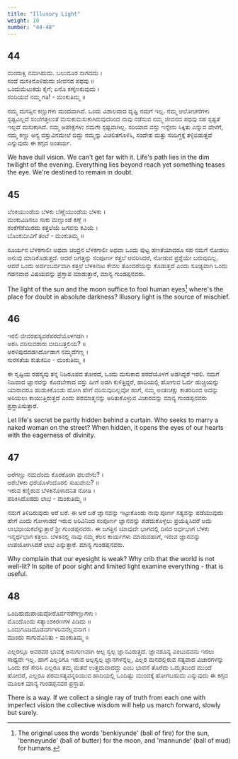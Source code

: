 ```yaml
---
title: "Illusory Light"
weight: 10
number: "44-48"
---
```


## 44
ಮಂದಾಕ್ಷಿ ನಮಗಿಹುದು. ಬಲುದೂರ ಸಾಗದದು ।  
ಸಂದೆ ಮಸಕಿನೊಳಿಹುದು ಜೀವನದ ಪಥವು ॥  
ಒಂದುಮೆಟುಕದು ಕೈಗೆ; ಏನೊ ಕಣ್ಕೆಣಕುವುದು ।  
ಸಂದಿಯವೆ ನಮ್ಮ ಗತಿ! - ಮಂಕುತಿಮ್ಮ ॥

ನಮ್ಮ ಮನಸ್ಸಿನ ಕಣ್ಣುಗಳು ಮಂದವಾಗಿವೆ. ಒಂದು ವಿಶಾಲವಾದ ದೃಷ್ಟಿ ನಮಗೆ ಇಲ್ಲ. ನಮ್ಮ ಆಲೋಚನೆಗಳು ಸ್ಪಷ್ಟವಿಲ್ಲದೆ ಸಂಜೆಗತ್ತಲಂತೆ ಮಸುಕುಮಸುಕಾಗಿರುವುದರಿಂದ ನಾವು ನಡೆಸುವ ನಮ್ಮ ಜೀವನದ ಪಥವು ಸಹ ಸ್ಪಷ್ಟತೆ ಇಲ್ಲದೆ ಮಸುಕಾಗಿದೆ. ನಮ್ಮ ಅಪೇಕ್ಷೆಗಳು ನಮಗೇ ಸ್ಪಷ್ಟವಾಗಿಲ್ಲ. ಸರಿಯಾದ ವಸ್ತು ಇನ್ನೇನು ಸಿಕ್ಕಿತು ಎನ್ನುವ ವೇಳೆಗೆ, ನಮ್ಮ ಕಣ್ಣು ಅನ್ಯ ವಸ್ತುವಿನಮೇಲೆ ಬಿದ್ದು ನಮ್ಮನ್ನು ವಿಚಲಿತಗೊಳಿಸಿ, ಸಂದೇಹ ಮತ್ತು ಸಂದಿಗ್ಧಕ್ಕೆ ತಳ್ಳಿಬಿಡುತ್ತದೆ ಎನ್ನುವುದು ಈ ಕಗ್ಗದ ಅಂತರ್ಯ.

We have dull vision. We can't get far with it. Life's path lies in the dim twilight of the evening. Everything lies beyond reach yet something teases the eye. We're destined to remain in doubt.

## 45
ಬೆಂಕಿಯುಂಡೆಯ ಬೆಳಕು ಬೆಣ್ಣೆಯುಂಡೆಯ ಬೆಳಕು ।  
ಮಂಕುವಿಡಿಸಲು ಸಾಕು ಮಣ್ಣುಂಡೆ ಕಣ್ಗೆ ॥  
ಶಂಕೆಗೆಡೆಯಿರದು ಕತ್ತಲೆಯೆ ಜಗವನು ಕವಿಯೆ ।  
ಬೊಂಕುದೀವಿಗೆ ತಂಟೆ - ಮಂಕುತಿಮ್ಮ ॥

ಸೂರ್ಯನ ಬೆಳಕಗಾಲೀ ಅಥವಾ ಚಂದ್ರನ ಬೆಳಕಗಾಲೀ ಅಥವಾ ಒಂದು ಪುಟ್ಟ ಹಣತೆಯಾದರೂ ಸಹ ನಮಗೆ ನೋಡಲು ಅನುವು ಮಾಡಿಕೊಡುತ್ತದೆ. ಆದರೆ ಜಗತ್ತನ್ನು ಸಂಪೂರ್ಣ ಕತ್ತಲೆ ಆವರಿಸಿದರೆ, ನೋಡುವ ಪ್ರಶ್ನೆಯೇ ಬರುವುದಿಲ್ಲ. ಆದರೆ ಒಂದು ಅರ್ದಂಬರ್ದವಾಗಿ ಕತ್ತಲೆ ಬೆಳಕಿನಾಟ ಕೇವಲ ತೊಂದರೆಯನ್ನು ಕೊಡುತ್ತದೆ ಎಂದು ಸೂಚ್ಯವಾಗಿ ಒಂದು ಗಹನವಾದ ವಿಷಯವನ್ನು ಪ್ರಸ್ತಾಪ ಮಾಡುತ್ತಾರೆ, ಮಾನ್ಯ ಗುಂಡಪ್ಪನವರು.

The light of the sun and the moon suffice to fool human eyes[^18] where's the place for doubt in absolute darkness? Illusory light is the source of mischief.

## 46
ಇರಲಿ ಜೀವರಹಸ್ಯವರೆಪರದೆಯೊಳಗಡಗಿ ।  
ಅರಸಿ ವರಿಸುವರಾರು ಬೀದಿಬತ್ತಲಿಯ? ॥  
ಅರಳಿಪುದದಡಗಿರ್ದೊಡಾಗ ನಮ್ಮದೆಗಣ್ಣ ।  
ಸುರಸತೆಯ ಕುತುಕದಿಂ - ಮಂಕುತಿಮ್ಮ ॥

ಈ ಸೃಷ್ಟಿಯ ರಹಸ್ಯವು ತನ್ನ ನಿಜರೂಪವ ತೋರದೆ, ಒಂದು ಮಸುಕಾದ ಪರದೆಯೊಳಗೆ ಅಡಗಿದ್ದರೆ ಇರಲಿ. ನಮಗೆ ನಿಜವಾದ ಜ್ಞಾನವನ್ನು ಕೊಡಬೇಕಾದ ವಸ್ತು ಹೀಗೆ ಅಡಗಿ ಕುಳಿತ್ತಿದ್ದರೆ, ಹಾದಿಯಲ್ಲಿ ಹೋಗುವ ಓರ್ವ ಹುಚ್ಚಿಯನ್ನು ಯಾರಾದರೂ ಹುಡುಕಿಕೊಂಡು ಹೋಗಿ ಹೇಗೆ ವರಿಸುವುದಿಲ್ಲವೋ ಹಾಗೆ, ನಮ್ಮ ಅಂತಃಚಕ್ಷು ಕಾತರದಿಂದ ಅದನ್ನು ಅರಿಯಲು ಕಾಯುತ್ತಿರುತ್ತದೆ ಎಂದು ಪರಮಾತ್ಮನನ್ನು ಅರಿತುಕೊಳ್ಳುವ ವಿಚಾರವನ್ನು ಮಾನ್ಯ ಗುಂಡಪ್ಪನವರು ಪ್ರಸ್ತಾಪಿಸುತ್ತಾರೆ.

Let life's secret be partly hidden behind a curtain. Who seeks to marry a naked woman on the street? When hidden, it opens the eyes of our hearts with the eagerness of divinity.

## 47
ಅರೆಗಣ್ಣು ನಮದೆಂದು ಕೊರಕೊರಗಿ ಫಲವೇನು? ।  
ಅರೆಬೆಳಕು ಧರೆಯೊಳೆಂದೊರಲಿ ಸುಖವೇನು? ॥  
ಇರುವ ಕಣ್ಣಿರುವ ಬೆಳಕಿನೊಳಾದನಿತ ನೋಡಿ ।  
ಪರಿಕಿಸಿದೊಡದು ಲಾಭ - ಮಂಕುತಿಮ್ಮ ॥

ನಮಗೆ ತಿಳಿದಿರುವುದು ಅರೆ ಬರೆ. ಈ ಅರೆ ಬರೆ ಜ್ಞಾನವನ್ನು ಇಟ್ಟುಕೊಂಡು ನಾವು ಪೂರ್ಣ ಸತ್ಯವನ್ನು ಪಡೆಯುವುದು ಹೇಗೆ ಎಂದು ಗೋಳಾಡದೆ ಇರುವ ಅರಿವಿನಿಂದ ಸಂಪೂರ್ಣ ಜ್ಞಾನವನ್ನು ಪಡೆದುಕೊಳ್ಳಲು ಪ್ರಯತ್ನಿಸಿದರೆ ಅದು ಲಾಭಧಾಯಕವೆನ್ನುತ್ತಾರೆ ಶ್ರೀ ಗುಂಡಪ್ಪನವರು. ಈ ಜಗತ್ತಿನ ಯಾವುದೇ ಭಾಗದಲ್ಲಿ ದಿನದ ಅರ್ಧಭಾಗ ಬೆಳಕು ಇನ್ನರ್ಧಭಾಗ ಕತ್ತಲು. ಬೆಳಕಿನಲ್ಲಿ ನಾವು ನಮ್ಮ ಕೆಲಸ ಕಾರ್ಯಗಳು ಮಾಡುವಹಾಗೆ, ಇರುವ ಜ್ಞಾನವನ್ನು ಉಪಯೋಗಿಸಿದರೆ ಲಾಭ ಎನ್ನುತ್ತಾರೆ. ಮಾನ್ಯ ಗುಂಡಪ್ಪನವರು.

Why complain that our eyesight is weak? Why crib that the world is not well-lit? In spite of poor sight and limited light examine everything - that is useful.

## 48
ಒಂದಿಹುದುಪಾಯವೋರೊರ್ವನರೆಗಣ್ಣುಗಳು ।  
ಮೊಂದೊಂದು ಸತ್ಯಾಂಶಕಿರಣಗಳ ಪಿಡಿದು ॥  
ಒಂದುಗೂಡಿದೊಡವರ್ಗಳರಿವನೆಲ್ಲವನಾಗ ।  
ಮುಂದು ಸಾಗುವೆವಿನಿತು - ಮಂಕುತಿಮ್ಮ ॥

ಎಲ್ಲರಲ್ಲೂ ಅವರವರ ಭಾವಕ್ಕೆ ಅನುಗುಣವಾಗಿ ಅಲ್ಪ ಸ್ವಲ್ಪ ಜ್ಞಾನವಿರುತ್ತದೆ. ಜ್ಞಾನಶೂನ್ಯ ಎಂಬುವವನು ಇರಲು ಸಾಧ್ಯವೇ ಇಲ್ಲ. ಹಾಗೆ ಎಲ್ಲರಿಗೂ ಇರುವ ಅಲ್ಪಸ್ವಲ್ಪ ಜ್ಞಾನಗಳನ್ನೆಲ್ಲ, ಎಲ್ಲರ ಮನದಲ್ಲಿರುವ ಸತ್ಯವಾದ ವಿಚಾರಗಳನ್ನು ಒಂದು ಕಡೆ ಸೇರಿಸಿ ಎಲ್ಲರೂ ತಮ್ಮ ಮತವೆ ಉತ್ತಮವಾದದ್ದು ಎಂಬ ಭಾವನೆ ತೊರೆದು ಒಮ್ಮತದಿಂದ ಮುಂದೆ ಹೋದರೆ, ಎಲ್ಲರೂ ಪರಮಸತ್ಯವನ್ನರಿಯುವ ಹಾದಿಯಲ್ಲಿ ಒಂದಿಷ್ಟು ಮುಂದಕ್ಕೆ ಹೋಗಬಹುದು ಎನ್ನುವುದು ಈ ಕಗ್ಗದ ಮೂಲಕ ಮಾನ್ಯ ಗುಂಡಪ್ಪನವರ ಪ್ರಸ್ತಾಪ.

There is a way. If we collect a single ray of truth from each one with imperfect vision the collective wisdom will help us march forward, slowly but surely.

[^18]: The original uses the words 'benkiyunde' (ball of fire) for the sun, 'benneyunde' (ball of butter) for the moon, and 'mannunde' (ball of mud) for humans.